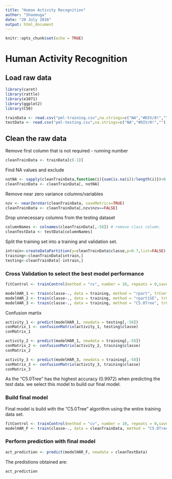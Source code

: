 ```yaml
---
title: "Human Activity Recognition"
author: "Shanmuga"
date: "20 July 2016"
output: html_document
---
```


```r
knitr::opts_chunk$set(echo = TRUE)
```

# Human Activity Recognition

## Load raw data

```r
library(caret)
library(rattle)
library(e1071)
library(ggplot2)
library(C50)

trainData <- read.csv("pml-training.csv",na.strings=c("NA","#DIV/0!",""))
testData <- read.csv("pml-testing.csv",na.strings=c("NA","#DIV/0!",""))
```

## Clean the raw data

Remove first column that is not required - running number
```r
cleanTrainData <- trainData[c(-1)]
```

Find NA values and exclude
```r
notNA <- sapply(cleanTrainData,function(i){sum(is.na(i))/length(i)})<0.9
cleanTrainData <- cleanTrainData[, notNA]
```

Remove near zero variance columns/variables
```r
nzv <- nearZeroVar(cleanTrainData, saveMetrics=TRUE)
cleanTrainData <- cleanTrainData[,nzv$nzv==FALSE]
```

Drop unnecessary columns from the testing dataset
```r
columnNames <- colnames(cleanTrainData[,-58]) # remove class column.
cleanTestData <- testData[columnNames]
```

Split the training set into a training and validation set.
```r
intrain<-createDataPartition(y=cleanTrainData$classe,p=0.7,list=FALSE)
training<-cleanTrainData[intrain,]
testing<-cleanTrainData[-intrain,]
```


### Cross Validation to select the best model performance

```r
fitControl <- trainControl(method = "cv", number = 10, repeats = 0,savePred=T, classProb=T)

modelHAR_1 <- train(classe~., data = training, method = "rpart", trControl= fitControl)
modelHAR_2 <- train(classe~., data = training, method = "rpart1SE", trControl= fitControl)
modelHAR_3 <- train(classe~., data = training, method = "C5.0Tree", trControl= fitControl)
```

Confusion martix
```r
activity_1 <- predict(modelHAR_1, newdata = testing[,-58])
conMatrix_1 <- confusionMatrix(activity_1, testing$classe)
conMatrix_1
```

```r
activity_2 <- predict(modelHAR_1, newdata = training[,-58])
conMatrix_2 <- confusionMatrix(activity_2, training$classe)
conMatrix_2
```

```r
activity_3 <- predict(modelHAR_3, newdata = training[,-58])
conMatrix_3 <- confusionMatrix(activity_3, training$classe)
conMatrix_3
```
As the "C5.0Tree" has the highest accuracy (0.9972) when predicting the test data. we select this model to build our final model.


### Build final model
Final model is build with the "C5.0Tree" algorithm using the entire training data set.

```r
fitControl <- trainControl(method = "cv", number = 10, repeats = 0,savePred=T, classProb=T)
modelHAR_F <- train(classe~., data = cleanTrainData, method = "C5.0Tree", trControl= fitControl)
```


### Perform prediction with final model
```r
act_prediction <- predict(modelHAR_F, newdata = cleanTestData)

```

The predistions obtained are:
```r
act_prediction
```







